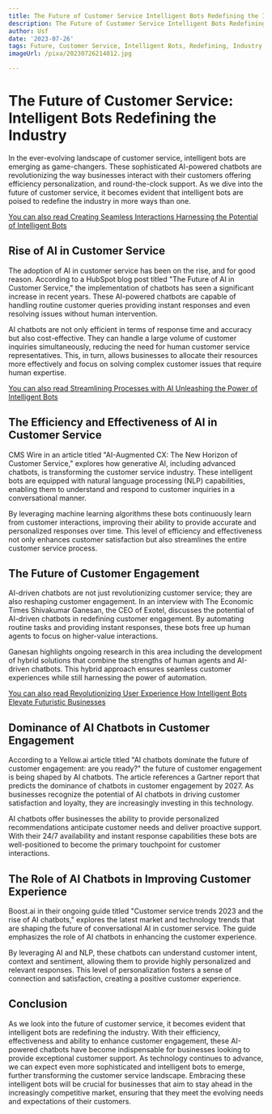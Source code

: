 ```yaml
---
title: The Future of Customer Service Intelligent Bots Redefining the Industry
description: The Future of Customer Service Intelligent Bots Redefining the Industry
author: Usf
date: '2023-07-26'
tags: Future, Customer Service, Intelligent Bots, Redefining, Industry
imageUrl: /pixa/20230726214012.jpg

---
```

# The Future of Customer Service: Intelligent Bots Redefining  the Industry

In the ever-evolving landscape of customer service,  intelligent bots are emerging as game-changers. These sophisticated  AI-powered chatbots are  revolutionizing the way businesses interact with their customers offering efficiency personalization, and  round-the-clock support. As we dive  into the future of customer service, it becomes evident that intelligent bots are poised to redefine the industry in more ways than one.

[You can also read  Creating Seamless  Interactions Harnessing the Potential of Intelligent Bots](Creating%20Seamless%20Interactions%20Harnessing%20the%20Potential%20of%20Intelligent%20Bots)


## Rise of AI in Customer Service

The adoption of  AI in customer service  has been on the rise, and for good reason. According to a HubSpot blog post titled "The Future of AI  in Customer Service,"  the implementation of chatbots has seen a significant increase in  recent years. These AI-powered chatbots are capable of handling routine customer queries providing instant responses and even resolving issues without human intervention.

AI chatbots are not only efficient in terms of response time and accuracy but also cost-effective. They can handle a large volume of customer inquiries simultaneously, reducing the need for human customer service  representatives.  This, in turn, allows businesses to  allocate their resources more effectively and focus on solving complex  customer issues that require human expertise.

[You can also read Streamlining Processes with AI Unleashing the Power of Intelligent Bots](Streamlining%20Processes%20with%20AI%20Unleashing%20the%20Power%20of%20Intelligent%20Bots)


## The Efficiency and Effectiveness of AI in Customer Service

CMS Wire in an article titled "AI-Augmented  CX: The New Horizon of Customer Service," explores  how generative AI,  including advanced chatbots, is transforming the customer service industry. These  intelligent bots are equipped with natural language processing (NLP) capabilities, enabling them to understand and respond  to customer  inquiries in a conversational  manner.

By  leveraging machine learning  algorithms these bots continuously learn from  customer interactions, improving  their  ability to provide accurate and personalized responses over time. This level of efficiency and effectiveness not only enhances customer satisfaction but also streamlines the entire customer  service process.

## The Future of Customer  Engagement

AI-driven chatbots are not just revolutionizing customer service; they are also reshaping customer engagement. In an interview with The Economic  Times Shivakumar  Ganesan, the CEO  of Exotel, discusses the potential of AI-driven chatbots in redefining  customer engagement. By automating routine tasks and providing instant responses, these  bots free  up human agents to focus on higher-value interactions.

Ganesan highlights ongoing research in this area including the development of hybrid solutions that combine  the strengths of human agents and AI-driven chatbots. This hybrid approach ensures seamless  customer experiences while still harnessing  the power of automation.

[You can also read Revolutionizing User Experience How Intelligent Bots Elevate Futuristic Businesses](Revolutionizing%20User%20Experience%20How%20Intelligent%20Bots%20Elevate%20Futuristic%20Businesses)


## Dominance of AI Chatbots in Customer Engagement

According to a Yellow.ai article titled  "AI chatbots dominate  the future  of customer engagement:  are you ready?" the future of customer engagement is being  shaped by AI chatbots. The article  references a Gartner report that predicts the dominance  of chatbots in customer engagement  by 2027. As businesses  recognize the potential of AI chatbots in driving customer satisfaction and loyalty, they are increasingly investing in this technology.

AI chatbots  offer businesses the ability to provide personalized recommendations anticipate customer needs and deliver proactive support. With their 24/7 availability and instant response capabilities these bots are well-positioned to become the primary  touchpoint for customer interactions.

## The Role of AI Chatbots in Improving Customer Experience

Boost.ai in  their ongoing guide titled "Customer service trends 2023 and the rise of AI chatbots," explores the latest market  and technology trends that are shaping the future of conversational AI in customer service. The guide emphasizes the role of AI chatbots in enhancing the customer experience.

By leveraging AI and  NLP, these chatbots can understand customer  intent, context and sentiment,  allowing them to provide  highly  personalized and relevant  responses. This level of personalization fosters a sense of  connection and satisfaction, creating a positive  customer experience.

## Conclusion

As we look into the future of customer service, it becomes evident that intelligent bots are redefining the industry. With  their efficiency, effectiveness  and ability to enhance customer engagement, these AI-powered chatbots have become indispensable for businesses looking to provide exceptional customer support. As technology continues to advance, we can expect even more sophisticated and intelligent bots to emerge,  further transforming the  customer service landscape. Embracing  these intelligent bots will be crucial for businesses that aim to stay  ahead in the increasingly competitive market, ensuring that they  meet the  evolving needs and expectations  of  their customers.